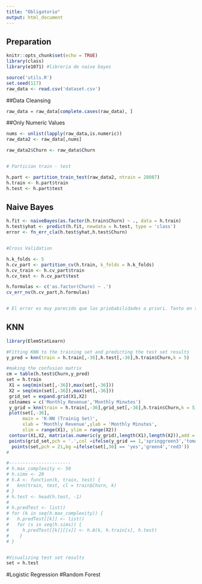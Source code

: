 ```yaml
---
title: "Obligatorio"
output: html_document
---
```


## Preparation

```r
knitr::opts_chunk$set(echo = TRUE)
library(class)
library(e1071) #libreria de naive bayes

source('utils.R')
set.seed(117)
raw_data <- read.csv('dataset.csv')
```

##Data Cleansing
```r
raw_data = raw_data[complete.cases(raw_data), ]


```

##Only Numeric Values
```r
nums <- unlist(lapply(raw_data,is.numeric))
raw_data2 <- raw_data[,nums]

raw_data2$Churn <- raw_data$Churn


# Particion train - test

h.part <- partition_train_test(raw_data2, ntrain = 28087)
h.train <- h.part$train
h.test <- h.part$test


```

## Naive Bayes
```r

h.fit <- naiveBayes(as.factor(h.train$Churn) ~ ., data = h.train)
h.test$yhat <- predict(h.fit, newdata = h.test, type = 'class') 
error <- fn_err_cla(h.test$yhat,h.test$Churn)


#Cross Validation

h.k_folds <- 5
h.cv_part <- partition_cv(h.train, k_folds = h.k_folds)
h.cv_train <- h.cv_part$train
h.cv_test <- h.cv_part$test

h.formulas <- c('as.factor(Churn) ~ .')
cv_err_nv(h.cv_part,h.formulas)


# El error es muy parecido que las priobabilidades a priori. Tanto en test como en cross validation. Por eso naive bayes no es bueno.

```
## KNN

```r
library(ElemStatLearn)

#Fitting KNN to the training set and predicting the test set results
y_pred = knn(train = h.train[,-36],h.test[,-36],h.train$Churn,k = 5)

#making the confusion matrix
cm = table(h.test$Churn,y_pred)
set = h.train
 X1 = seq(min(set[,-36]),max(set[,-36]))
 X2 = seq(min(set[,-36]),max(set[,-36]))
 grid_set = expand.grid(X1,X2)  
 colnames = c('Monthly Revenue','Monthly Minutes')
 y_grid = knn(train = h.train[,-36],grid_set[,-36],h.train$Churn,k = 5)
 plot(set[,-36],
      main = 'K-NN (Trainig Set)',
      xlab = 'Monthly Revenue',ylab = 'Monthly Minutes',
      xlim = range(X1), ylim = range(X2))
 contour(X1,X2, matrix(as.numeric(y_grid),length(X1),length(X2)),add = TRUE)
 points(grid_set,pch = '.',col =ifelse(y_grid == 1,'springgreen3','tomatoe'))
  points(set,pch = 21,bg =ifelse(set[,36] == 'yes','green4','red3'))
#   

#-----------------------
# h.max_complexity <- 50
# h.sims <- 20
# h.A <- function(k, train, test) {
#   knn(train, test, cl = train$Churn, k)
# }
# h.test <- head(h.test, -1)
# 
# h.predTest <- list()
# for (k in seq(h.max_complexity)) {
#   h.predTest[[k]] <- list()
#   for (s in seq(h.sims)) {
#     h.predTest[[k]][[s]] <- h.A(k, h.train[s], h.test)
#    }
# }


#Visualizing test set results
set = h.test

```

#Logistic Regression 
#Random Forest
